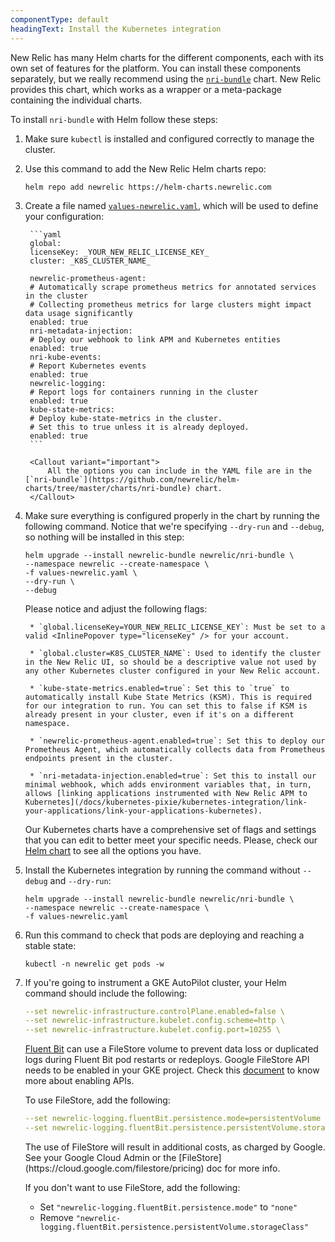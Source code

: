 ```yaml
---
componentType: default
headingText: Install the Kubernetes integration
---
```


New Relic has many Helm charts for the different components, each with its own set of features for the platform. You can install these components separately, but we really recommend using the [`nri-bundle`](https://github.com/newrelic/helm-charts/tree/master/charts/nri-bundle) chart. New Relic provides this chart, which works as a wrapper or a meta-package containing the individual charts.

To install `nri-bundle` with Helm follow these steps:

1. Make sure `kubectl` is installed and configured correctly to manage the cluster.

2. Use this command to add the New Relic Helm charts repo:

    ```shell
    helm repo add newrelic https://helm-charts.newrelic.com
    ```

3. Create a file named [`values-newrelic.yaml`](https://github.com/newrelic/helm-charts/blob/master/charts/nri-bundle/values.yaml), which will be used to define your configuration:

        ```yaml
        global:
        licenseKey: _YOUR_NEW_RELIC_LICENSE_KEY_
        cluster: _K8S_CLUSTER_NAME_
        
        newrelic-prometheus-agent:
        # Automatically scrape prometheus metrics for annotated services in the cluster
        # Collecting prometheus metrics for large clusters might impact data usage significantly
        enabled: true
        nri-metadata-injection:
        # Deploy our webhook to link APM and Kubernetes entities
        enabled: true
        nri-kube-events:
        # Report Kubernetes events
        enabled: true
        newrelic-logging:
        # Report logs for containers running in the cluster
        enabled: true
        kube-state-metrics:
        # Deploy kube-state-metrics in the cluster.
        # Set this to true unless it is already deployed.
        enabled: true
        ```

        <Callout variant="important">
            All the options you can include in the YAML file are in the [`nri-bundle`](https://github.com/newrelic/helm-charts/tree/master/charts/nri-bundle) chart.
        </Callout>

4. Make sure everything is configured properly in the chart by running the following command. Notice that we're specifying `--dry-run` and `--debug`, so nothing will be installed in this step:

    ```shell
    helm upgrade --install newrelic-bundle newrelic/nri-bundle \
    --namespace newrelic --create-namespace \
    -f values-newrelic.yaml \
    --dry-run \
    --debug
    ```
    
    Please notice and adjust the following flags:
    
        * `global.licenseKey=YOUR_NEW_RELIC_LICENSE_KEY`: Must be set to a valid <InlinePopover type="licenseKey" /> for your account.

        * `global.cluster=K8S_CLUSTER_NAME`: Used to identify the cluster in the New Relic UI, so should be a descriptive value not used by any other Kubernetes cluster configured in your New Relic account.

        * `kube-state-metrics.enabled=true`: Set this to `true` to automatically install Kube State Metrics (KSM). This is required for our integration to run. You can set this to false if KSM is already present in your cluster, even if it's on a different namespace.

        * `newrelic-prometheus-agent.enabled=true`: Set this to deploy our Prometheus Agent, which automatically collects data from Prometheus endpoints present in the cluster.

        * `nri-metadata-injection.enabled=true`: Set this to install our minimal webhook, which adds environment variables that, in turn, allows [linking applications instrumented with New Relic APM to Kubernetes](/docs/kubernetes-pixie/kubernetes-integration/link-your-applications/link-your-applications-kubernetes).

    Our Kubernetes charts have a comprehensive set of flags and settings that you can edit to better meet your specific needs. Please, check our [Helm chart](https://github.com/newrelic/helm-charts/tree/master/charts/nri-bundle#readme) to see all the options you have.

5. Install the Kubernetes integration by running the command without `--debug` and `--dry-run`:

    ```shell
    helm upgrade --install newrelic-bundle newrelic/nri-bundle \
    --namespace newrelic --create-namespace \
    -f values-newrelic.yaml
    ```
    
6. Run this command to check that pods are deploying and reaching a stable state:

    ```shell
    kubectl -n newrelic get pods -w
    ```

7.  If you're going to instrument a GKE AutoPilot cluster, your Helm command should include the following:

    ```yaml
    --set newrelic-infrastructure.controlPlane.enabled=false \
    --set newrelic-infrastructure.kubelet.config.scheme=http \
    --set newrelic-infrastructure.kubelet.config.port=10255 \
    ```

    [Fluent Bit](https://fluentbit.io/) can use a FileStore volume to prevent data loss or duplicated logs during Fluent Bit pod restarts or redeploys.  Google FileStore API needs to be enabled in your GKE project. Check this [document](https://support.google.com/googleapi/answer/6158841) to know more about enabling APIs. 

    To use FileStore, add the following:

    ```yaml
    --set newrelic-logging.fluentBit.persistence.mode=persistentVolume
    --set newrelic-logging.fluentBit.persistence.persistentVolume.storageClass=standard-rwx
    ```

    <Callout variant="important">
    The use of FileStore will result in additional costs, as charged by Google. See your Google Cloud Admin or the [FileStore](https://cloud.google.com/filestore/pricing) doc for more info.
    </Callout>

    If you don't want to use FileStore, add the following:

    * Set `"newrelic-logging.fluentBit.persistence.mode"` to `"none"`
    * Remove `"newrelic-logging.fluentBit.persistence.persistentVolume.storageClass"`


